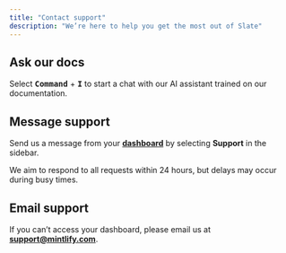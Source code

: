 ```yaml
---
title: "Contact support"
description: "We’re here to help you get the most out of Slate"
---
```


## **Ask our docs**

Select **<kbd>Command</kbd>** \+ **<kbd>I</kbd>** to start a chat with our AI assistant trained on our documentation.

## **Message support**

Send us a message from your [**dashboard**](https://dashboard.mintlify.com/) by selecting **Support** in the sidebar.

We aim to respond to all requests within 24 hours, but delays may occur during busy times.

## **Email support**

If you can’t access your dashboard, please email us at [**support@mintlify.com**](mailto:support@mintlify.com).